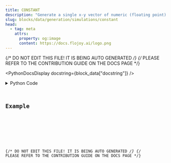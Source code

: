 ```yaml
---
title: CONSTANT
description: "Generate a single x-y vector of numeric (floating point) constants."
slug: blocks/data/generation/simulations/constant
head:
  - tag: meta
    attrs:
      property: og:image
      content: https://docs.flojoy.ai/logo.png
---
```


{/* DO NOT EDIT THIS FILE! IT IS BEING AUTO GENERATED */}
{/* PLEASE REFER TO THE CONTRIBUTION GUIDE ON THE DOCS PAGE */}


<PythonDocsDisplay docstring={block_data["docstring"]} />
<details>
<summary>Python Code</summary>



<Code code={pythonCode} lang="py" wrap theme="dracula" />

[Find this Flojoy Block on GitHub](https://github.com/flojoy-ai/blocks/blob/main/blocks/DATA/GENERATION/SIMULATIONS/CONSTANT/CONSTANT.py)

</details>

## Example


<GetHelpWidget />


<AppDisplay app={app} blockName="CONSTANT" client:visible />


<Example />

{/* DO NOT EDIT THIS FILE! IT IS BEING AUTO GENERATED */}
{/* PLEASE REFER TO THE CONTRIBUTION GUIDE ON THE DOCS PAGE */}
